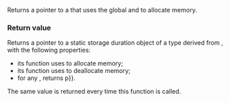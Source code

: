 {{cpp/memory/pmr/title|new_delete_resource}}
{{cpp/memory/navbar}}
{{ddcl|header=memory_resource | since=c++17|
std::pmr::memory_resource* new_delete_resource() noexcept;
}}

Returns a pointer to a {{tt|memory_resource}} that uses the global {{lc|operator new}} and {{lc|operator delete}} to allocate memory.

=== Return value ===

Returns a pointer {{tt|p}} to a static storage duration object of a type derived from {{lc|std::pmr::memory_resource}}, with the following properties:
* its {{tt|allocate()}} function uses {{c|::operator new}} to allocate memory;
* its {{tt|deallocate()}} function uses {{c|::operator delete}} to deallocate memory;
* for any {{tt|memory_resource}} {{tt|r}}, {{c|p-&gt;is_equal(r)}} returns {{c|&amp;r {{==}} p}}.

The same value is returned every time this function is called.

{{langlinks|de|es|ja|ru|zh}}